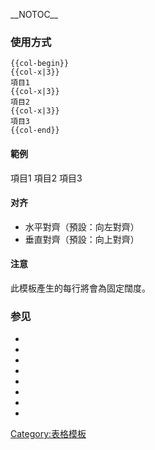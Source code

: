 <includeonly><!-- 在這裡加入模板的保護標識 --></includeonly><noinclude>{{template doc page viewed directly}}</noinclude>
<!-- 在本行下編輯模板說明 -->
__NOTOC__
===使用方式===
<pre>
{{col-begin}}
{{col-x|3}}
項目1
{{col-x|3}}
項目2
{{col-x|3}}
項目3
{{col-end}}
</pre>

====範例====
{{col-begin}}
{{col-x|3}}
項目1
{{col-x|3}}
項目2
{{col-x|3}}
項目3
{{col-end}}

====对齐====
* 水平對齊（預設：向左對齊）
* 垂直對齊（預設：向上對齊）

====注意====
此模板產生的每行將會為固定闊度。

===参见===
* {{tl|Col-begin}}
* {{tl|Col-break}}
* {{tl|Col-2}}
* {{tl|Col-3}}
* {{tl|Col-4}}
* {{tl|Col-5}}
* {{tl|Col-6}}
* {{tl|Col-end}}

<includeonly>
[[Category:表格模板]]
</includeonly>